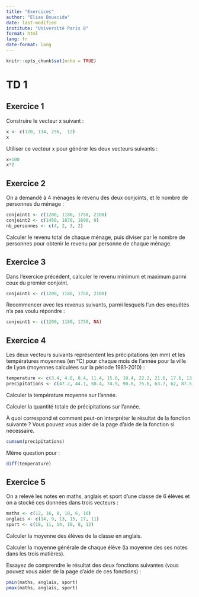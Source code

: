 ```yaml
---
title: "Exercices"
author: "Elias Bouacida"
date: last-modified
institute: "Université Paris 8"
format: html
lang: fr
date-format: long
---
```



```r
knitr::opts_chunk$set(echo = TRUE)
```

# TD 1

## Exercice 1

Construire le vecteur x suivant :

```r
x <- c(120, 134, 256,  12)
x
```

Utiliser ce vecteur x pour générer les deux vecteurs suivants :
```r
x+100
x*2
```



## Exercice 2

On a demandé à 4 ménages le revenu des deux conjoints, et le nombre de personnes du ménage :

```r
conjoint1 <- c(1200, 1180, 1750, 2100)
conjoint2 <- c(1450, 1870, 1690, 0)
nb_personnes <- c(4, 2, 3, 2)
```

Calculer le revenu total de chaque ménage, puis diviser par le nombre de personnes pour obtenir le revenu par personne de chaque ménage.



## Exercice 3

Dans l'exercice précédent, calculer le revenu minimum et maximum parmi ceux du premier conjoint.
```r
conjoint1 <- c(1200, 1180, 1750, 2100)
```

Recommencer avec les revenus suivants, parmi lesquels l'un des enquêtés n'a pas voulu répondre :

```r
conjoint1 <- c(1200, 1180, 1750, NA)
```


## Exercice 4

Les deux vecteurs suivants représentent les précipitations (en mm) et les températures moyennes (en °C) pour chaque mois de l'année pour la ville de Lyon (moyennes calculées sur la période 1981-2010) :

```r
temperature <- c(3.4, 4.8, 8.4, 11.4, 15.8, 19.4, 22.2, 21.6, 17.6, 13.4, 7.6, 4.4)
precipitations <- c(47.2, 44.1, 50.4, 74.9, 90.8, 75.6, 63.7, 62, 87.5, 98.6, 81.9, 55.2)
```

Calculer la température moyenne sur l'année.

Calculer la quantité totale de précipitations sur l'année.

À quoi correspond et comment peut-on interpréter le résultat de la fonction suivante ? 
Vous pouvez vous aider de la page d'aide de la fonction si nécessaire.

```r
cumsum(precipitations)
```

Même question pour :
```r
diff(temperature)
```


## Exercice 5

On a relevé les notes en maths, anglais et sport d'une classe de 6 élèves et on a stocké ces données dans trois vecteurs :

```r
maths <- c(12, 16, 8, 18, 6, 10)
anglais <- c(14, 9, 13, 15, 17, 11)
sport <- c(18, 11, 14, 10, 8, 12)
```

Calculer la moyenne des élèves de la classe en anglais.

Calculer la moyenne générale de chaque élève (la moyenne des ses notes dans les trois matières).

Essayez de comprendre le résultat des deux fonctions suivantes (vous pouvez vous aider de la page d'aide de ces fonctions) :
```r
pmin(maths, anglais, sport)
pmax(maths, anglais, sport)
```
